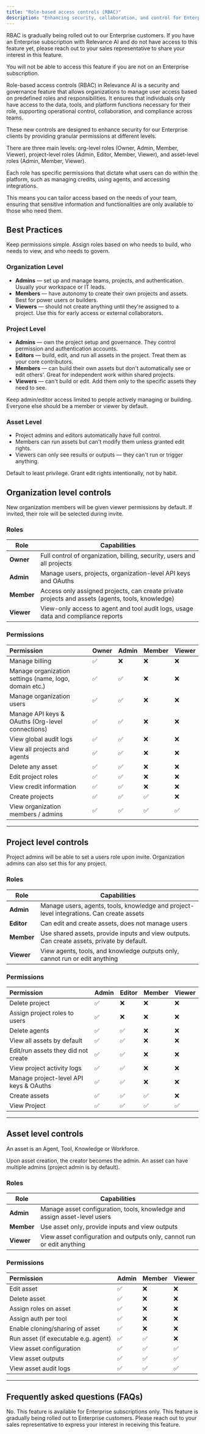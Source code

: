 ```yaml
---
title: "Role-based access controls (RBAC)"
description: "Enhancing security, collaboration, and control for Enterprise teams"
---
```


<Warning>
  RBAC is gradually being rolled out to our Enterprise customers. If you have an Enterprise subscription with Relevance AI and do not have access to this feature yet, please reach out to your sales representative to share your interest in this feature.

  You will not be able to access this feature if you are not on an Enterprise subscription.
</Warning>

Role-based access controls (RBAC) in Relevance AI is a security and governance feature that allows organizations to manage user access based on predefined roles and responsibilities. It ensures that individuals only have access to the data, tools, and platform functions necessary for their role, supporting operational control, collaboration, and compliance across teams.

These new controls are designed to enhance security for our Enterprise clients by providing granular permissions at different levels.

There are three main levels: org-level roles (Owner, Admin, Member, Viewer), project-level roles (Admin, Editor, Member, Viewer), and asset-level roles (Admin, Member, Viewer).

Each role has specific permissions that dictate what users can do within the platform, such as managing credits, using agents, and accessing integrations.

This means you can tailor access based on the needs of your team, ensuring that sensitive information and functionalities are only available to those who need them.

## Best Practices

Keep permissions simple. Assign roles based on who needs to build, who needs to view, and who needs to govern.

### Organization Level

- **Admins** — set up and manage teams, projects, and authentication. Usually your workspace or IT leads.
- **Members** — have autonomy to create their own projects and assets. Best for power users or builders.
- **Viewers** — should not create anything until they're assigned to a project. Use this for early access or external collaborators.

### Project Level

- **Admins** — own the project setup and governance. They control permission and authentication accounts.
- **Editors** — build, edit, and run all assets in the project. Treat them as your core contributors.
- **Members** — can build their own assets but don't automatically see or edit others'. Great for independent work within shared projects.
- **Viewers** — can't build or edit. Add them only to the specific assets they need to see.

<Tip>Keep admin/editor access limited to people actively managing or building. Everyone else should be a member or viewer by default.</Tip>

### Asset Level

- Project admins and editors automatically have full control.
- Members can run assets but can't modify them unless granted edit rights.
- Viewers can only see results or outputs — they can't run or trigger anything.

<Tip>Default to least privilege. Grant edit rights intentionally, not by habit.</Tip>

## Organization level controls

New organization members will be given viewer permissions by default. If invited, their role will be selected during invite.

### Roles

| **Role**   | **Capabilities**                                                                                 |
| ---------- | ------------------------------------------------------------------------------------------------ |
| **Owner**  | Full control of organization, billing, security, users and all projects                          |
| **Admin**  | Manage users, projects, organization-level API keys and OAuths                                   |
| **Member** | Access only assigned projects, can create private projects and assets (agents, tools, knowledge) |
| **Viewer** | View-only access to agent and tool audit logs, usage data and compliance reports                 |

### Permissions

| **Permission**                                         | **Owner** | **Admin** | **Member** | **Viewer** |
| :----------------------------------------------------- | :-------- | :-------- | :--------- | :--------- |
| Manage billing                                         | ✅         | ❌         | ❌          | ❌          |
| Manage organization settings (name, logo, domain etc.) | ✅         | ✅         | ❌          | ❌          |
| Manage organization users                              | ✅         | ✅         | ❌          | ❌          |
| Manage API keys & OAuths (Org-level connections)       | ✅         | ✅         | ❌          | ❌          |
| View global audit logs                                 | ✅         | ✅         | ❌          | ❌          |
| View all projects and agents                           | ✅         | ✅         | ❌          | ❌          |
| Delete any asset                                       | ✅         | ✅         | ❌          | ❌          |
| Edit project roles                                     | ✅         | ✅         | ❌          | ❌          |
| View credit information                                | ✅         | ✅         | ❌          | ❌          |
| Create projects                                        | ✅         | ✅         | ✅          | ❌          |
| View organization members / admins                     | ✅         | ✅         | ✅          | ✅          |

----

## Project level controls

Project admins will be able to set a users role upon invite. Organization admins can also set this for any project.

### Roles

| **Role**   | **Capabilities**                                                                           |
| ---------- | ------------------------------------------------------------------------------------------ |
| **Admin**  | Manage users, agents, tools, knowledge and project-level integrations. Can create assets   |
| **Editor** | Can edit and create assets, does not manage users                                          |
| **Member** | Use shared assets, provide inputs and view outputs. Can create assets, private by default. |
| **Viewer** | View agents, tools, and knowledge outputs only, cannot run or edit anything                |

### Permissions

| **Permission**                         | **Admin** | **Editor** | **Member** | **Viewer** |
| :------------------------------------- | :-------- | :--------- | :--------- | :--------- |
| Delete project                         | ✅         | ❌          | ❌          | ❌          |
| Assign project roles to users          | ✅         | ❌          | ❌          | ❌          |
| Delete agents                          | ✅         | ✅          | ❌          | ❌          |
| View all assets by default             | ✅         | ✅          | ❌          | ❌          |
| Edit/run assets they did not create    | ✅         | ✅          | ❌          | ❌          |
| View project activity logs             | ✅         | ✅          | ❌          | ❌          |
| Manage project-level API keys & OAuths | ✅         | ✅          | ❌          | ❌          |
| Create assets                          | ✅         | ✅          | ✅          | ❌          |
| View Project                           | ✅         | ✅          | ✅          | ✅          |

----

## Asset level controls

An asset is an Agent, Tool, Knowledge or Workforce.

Upon asset creation, the creator becomes the admin. An asset can have multiple admins (project admin is by default).

### Roles

| **Role**   | **Capabilities**                                                          |
| ---------- | ------------------------------------------------------------------------- |
| **Admin**  | Manage asset configuration, tools, knowledge and assign asset-level users |
| **Member** | Use asset only, provide inputs and view outputs                           |
| **Viewer** | View asset configuration and outputs only, cannot run or edit anything    |

### Permissions

| **Permission**                       | **Admin** | **Member** | **Viewer** |
| :----------------------------------- | :-------- | :--------- | :--------- |
| Edit asset                           | ✅         | ❌          | ❌          |
| Delete asset                         | ✅         | ❌          | ❌          |
| Assign roles on asset                | ✅         | ❌          | ❌          |
| Assign auth per tool                 | ✅         | ❌          | ❌          |
| Enable cloning/sharing of asset      | ✅         | ❌          | ❌          |
| Run asset (if executable e.g. agent) | ✅         | ✅          | ❌          |
| View asset configuration             | ✅         | ✅          | ✅          |
| View asset outputs                   | ✅         | ✅          | ✅          |
| View asset audit logs                | ✅         | ✅          | ✅          |

----

## Frequently asked questions (FAQs)

<AccordionGroup>
  <Accordion title="Can I access role-based access controls without upgrading to Enterprise?">No. This feature is available for Enterprise subscriptions only.</Accordion>
  <Accordion title="I'm on an Enterprise subscription but do not have access to this feature yet. How do I get access?">This feature is gradually being rolled out to Enterprise customers. Please reach out to your sales representative to express your interest in receiving this feature.</Accordion>
</AccordionGroup>